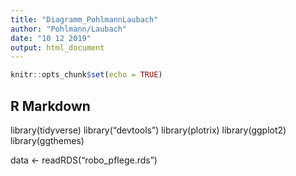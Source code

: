 ```yaml
---
title: "Diagramm_PohlmannLaubach"
author: "Pohlmann/Laubach"
date: "10 12 2019"
output: html_document
---
```


```r
knitr::opts_chunk$set(echo = TRUE)
```

## R Markdown

library(tidyverse)
library("devtools")
library(plotrix)
library(ggplot2)
library(ggthemes)

data <- readRDS("robo_pflege.rds")